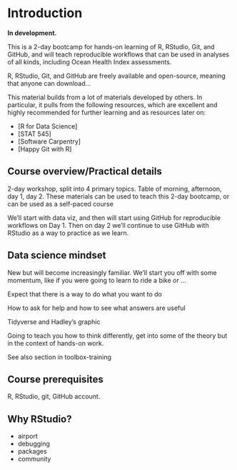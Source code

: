 # Introduction {#intro}


**In development.** 

This is a 2-day bootcamp for hands-on learning of R, RStudio, Git, and GitHub, and will teach reproducible workflows that can be used in analyses of all kinds, including Ocean Health Index assessments. 

R, RStudio, Git, and GitHub are freely available and open-source, meaning that anyone can download...

This material builds from a lot of materials developed by others. In particular, it pulls from the following resources, which are excellent and highly recommended for further learning and as resources later on: 

- [R for Data Science]
- [STAT 545]
- [Software Carpentry]
- [Happy Git with R]

## Course overview/Practical details

2-day workshop, split into 4 primary topics. Table of morning, afternoon, day 1, day 2. These materials can be used to teach this 2-day bootcamp, or can be used as a self-paced course

We’ll start with data viz, and then will start using GitHub for reproducible workflows on Day 1. Then on day 2 we’ll continue to use GitHub with RStudio as a way to practice as we learn.

## Data science mindset

New but will become increasingly familiar. We’ll start you off with some momentum, like if you were going to learn to ride a bike or ...

Expect that there is a way to do what you want to do

How to ask for help and how to see what answers are useful

Tidyverse and Hadley’s graphic

Going to teach you how to think differently, get into some of the theory but in the context of hands-on work.


See also section in toolbox-training


## Course prerequisites 

R, RStudio, git, GitHub account.

## Why RStudio?

- airport
- debugging
- packages
- community
